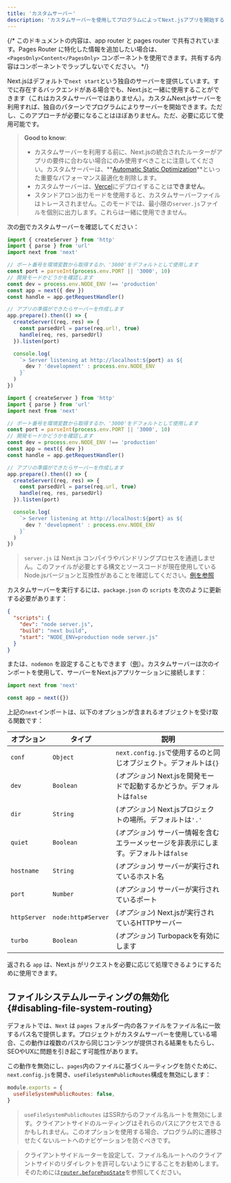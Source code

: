 ```yaml
---
title: 'カスタムサーバー'
description: 'カスタムサーバーを使用してプログラムによってNext.jsアプリを開始する。'
---
```


{/* このドキュメントの内容は、app router と pages router で共有されています。Pages Router に特化した情報を追加したい場合は、 `<PagesOnly>Content</PagesOnly>` コンポーネントを使用できます。共有する内容はコンポーネントでラップしないでください。 */}

Next.jsはデフォルトで`next start`という独自のサーバーを提供しています。すでに存在するバックエンドがある場合でも、Next.jsと一緒に使用することができます（これはカスタムサーバーではありません）。カスタムNext.jsサーバーを利用すれば、独自のパターンでプログラムによりサーバーを開始できます。ただし、このアプローチが必要になることはほぼありません。ただ、必要に応じて使用可能です。

> **Good to know**:
>
> - カスタムサーバーを利用する前に、Next.jsの統合されたルーターがアプリの要件に合わない場合にのみ使用すべきことに注意してください。カスタムサーバーは、**[Automatic Static Optimization](https://nextjs.org/docs/canary/pages/building-your-application/rendering/automatic-static-optimization)**といった重要なパフォーマンス最適化を削除します。
> - カスタムサーバーは、[Vercel](https://vercel.com/frameworks/nextjs)にデプロイすることは**できません**。
> - スタンドアロン出力モードを使用すると、カスタムサーバーファイルはトレースされません。このモードでは、最小限の`server.js`ファイルを個別に出力します。これらは一緒に使用できません。

次の[例](https://github.com/vercel/next.js/tree/canary/examples/custom-server)でカスタムサーバーを確認してください：

<Tabs>
<TabItem value="ts" label="TypeScript">

```ts title="server.ts" switcher
import { createServer } from 'http'
import { parse } from 'url'
import next from 'next'

// ポート番号を環境変数から取得するか、'3000'をデフォルトとして使用します
const port = parseInt(process.env.PORT || '3000', 10)
// 開発モードかどうかを確認します
const dev = process.env.NODE_ENV !== 'production'
const app = next({ dev })
const handle = app.getRequestHandler()

// アプリの準備ができたらサーバーを作成します
app.prepare().then(() => {
  createServer((req, res) => {
    const parsedUrl = parse(req.url!, true)
    handle(req, res, parsedUrl)
  }).listen(port)

  console.log(
    `> Server listening at http://localhost:${port} as ${
      dev ? 'development' : process.env.NODE_ENV
    }`
  )
})
```

</TabItem>
<TabItem value="js" label="JavaScript">

```js title="server.js" switcher
import { createServer } from 'http'
import { parse } from 'url'
import next from 'next'

// ポート番号を環境変数から取得するか、'3000'をデフォルトとして使用します
const port = parseInt(process.env.PORT || '3000', 10)
// 開発モードかどうかを確認します
const dev = process.env.NODE_ENV !== 'production'
const app = next({ dev })
const handle = app.getRequestHandler()

// アプリの準備ができたらサーバーを作成します
app.prepare().then(() => {
  createServer((req, res) => {
    const parsedUrl = parse(req.url, true)
    handle(req, res, parsedUrl)
  }).listen(port)

  console.log(
    `> Server listening at http://localhost:${port} as ${
      dev ? 'development' : process.env.NODE_ENV
    }`
  )
})
```

</TabItem>
</Tabs>

> `server.js` は Next.js コンパイラやバンドリングプロセスを通過しません。このファイルが必要とする構文とソースコードが現在使用しているNode.jsバージョンと互換性があることを確認してください。[例を参照](https://github.com/vercel/next.js/tree/canary/examples/custom-server)

カスタムサーバーを実行するには、`package.json` の `scripts` を次のように更新する必要があります：

```json title="package.json"
{
  "scripts": {
    "dev": "node server.js",
    "build": "next build",
    "start": "NODE_ENV=production node server.js"
  }
}
```

または、`nodemon` を設定することもできます（[例](https://github.com/vercel/next.js/tree/canary/examples/custom-server)）。カスタムサーバーは次のインポートを使用して、サーバーをNext.jsアプリケーションに接続します：

```js
import next from 'next'

const app = next({})
```

上記の`next`インポートは、以下のオプションが含まれるオブジェクトを受け取る関数です：

| オプション   | タイプ             | 説明                                                                                   |
| ------------ | ------------------ | -------------------------------------------------------------------------------------- |
| `conf`       | `Object`           | `next.config.js`で使用するのと同じオブジェクト。デフォルトは`{}`                       |
| `dev`        | `Boolean`          | (_オプション_) Next.jsを開発モードで起動するかどうか。デフォルトは`false`              |
| `dir`        | `String`           | (_オプション_) Next.jsプロジェクトの場所。デフォルトは`'.'`                            |
| `quiet`      | `Boolean`          | (_オプション_) サーバー情報を含むエラーメッセージを非表示にします。デフォルトは`false` |
| `hostname`   | `String`           | (_オプション_) サーバーが実行されているホスト名                                        |
| `port`       | `Number`           | (_オプション_) サーバーが実行されているポート                                          |
| `httpServer` | `node:http#Server` | (_オプション_) Next.jsが実行されているHTTPサーバー                                     |
| `turbo`      | `Boolean`          | (_オプション_) Turbopackを有効にします                                                 |

返される `app` は、Next.js がリクエストを必要に応じて処理できるようにするために使用できます。

<PagesOnly>

## ファイルシステムルーティングの無効化 {#disabling-file-system-routing}

デフォルトでは、`Next` は `pages` フォルダー内の各ファイルをファイル名に一致するパス名で提供します。プロジェクトがカスタムサーバーを使用している場合、この動作は複数のパスから同じコンテンツが提供される結果をもたらし、SEOやUXに問題を引き起こす可能性があります。

この動作を無効にし、`pages`内のファイルに基づくルーティングを防ぐために、`next.config.js`を開き、`useFileSystemPublicRoutes`構成を無効にします：

```js title="next.config.js"
module.exports = {
  useFileSystemPublicRoutes: false,
}
```

> `useFileSystemPublicRoutes` はSSRからのファイル名ルートを無効にします。クライアントサイドのルーティングはそれらのパスにアクセスできるかもしれません。このオプションを使用する場合、プログラム的に遷移させたくないルートへのナビゲーションを防ぐべきです。

> クライアントサイドルーターを設定して、ファイル名ルートへのクライアントサイドのリダイレクトを許可しないようにすることをお勧めします。そのためには[`router.beforePopState`](https://nextjs.org/docs/canary/pages/api-reference/functions/use-router#routerbeforepopstate)を参照してください。

</PagesOnly>
